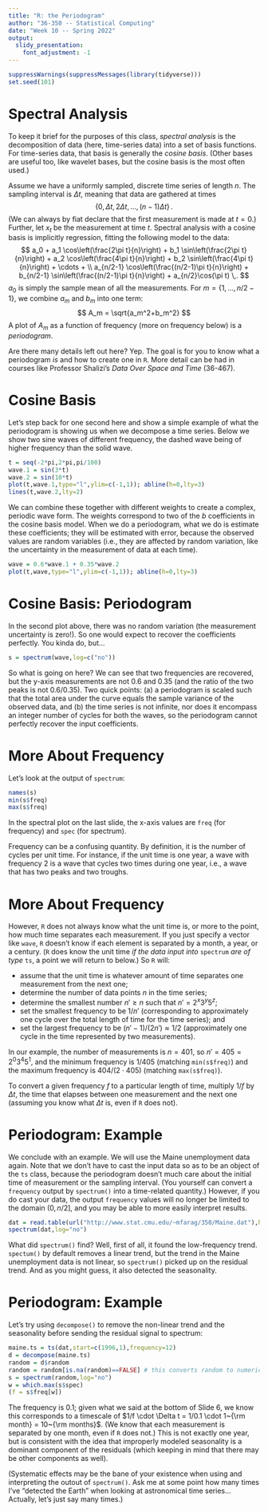 ```yaml
---
title: "R: the Periodogram"
author: "36-350 -- Statistical Computing"
date: "Week 10 -- Spring 2022"
output: 
  slidy_presentation: 
    font_adjustment: -1
---
```


```r
suppressWarnings(suppressMessages(library(tidyverse)))
set.seed(101)
```

Spectral Analysis
===

To keep it brief for the purposes of this class, *spectral analysis* is the decomposition of data (here, time-series data) into a set of basis functions. For time-series data, that basis is generally the *cosine basis*. (Other bases are useful too, like wavelet bases, but the cosine basis is the most often used.)

Assume we have a uniformly sampled, discrete time series of length $n$. The sampling interval is $\Delta t$, meaning that data are gathered at times
$$
\{ 0, \Delta t, 2 \Delta t, \ldots, (n-1) \Delta t \} \,.
$$ 
(We can always by fiat declare that the first measurement is made at $t = 0$.) Further, let $x_t$ be the measurement at time $t$. Spectral analysis with a cosine basis is implicitly regression, fitting the following model to the data:
$$
a_0 + a_1 \cos\left(\frac{2\pi t}{n}\right) + b_1 \sin\left(\frac{2\pi t}{n}\right) + a_2 \cos\left(\frac{4\pi t}{n}\right) + b_2 \sin\left(\frac{4\pi t}{n}\right) + \cdots + \\
a_{n/2-1} \cos\left(\frac{(n/2-1)\pi t}{n}\right) + b_{n/2-1} \sin\left(\frac{(n/2-1)\pi t}{n}\right) + a_{n/2}\cos(\pi t) \,.
$$
$a_0$ is simply the sample mean of all the measurements. For $m = \{1,\ldots,n/2-1\}$, we combine $a_m$ and $b_m$ into one term:
$$
A_m = \sqrt{a_m^2+b_m^2}
$$
A plot of $A_m$ as a function of frequency (more on frequency below) is a *periodogram*.

Are there many details left out here? Yep. The goal is for you to know what a periodogram *is* and how to create one in `R`. More detail can be had in courses like Professor Shalizi's *Data Over Space and Time* (36-467).

Cosine Basis
===

Let's step back for one second here and show a simple example of what the periodogram is showing us when we decompose a time series. Below we show two sine waves of different frequency, the dashed wave being of higher frequency than the solid wave.
```r
t = seq(-2*pi,2*pi,pi/100)
wave.1 = sin(3*t)
wave.2 = sin(10*t)
plot(t,wave.1,type="l",ylim=c(-1,1)); abline(h=0,lty=3)
lines(t,wave.2,lty=2)
```

We can combine these together with different weights to create a complex, periodic wave form. The weights correspond to two of the $b$ coefficients in the cosine basis model. When we do a periodogram, what we do is estimate these coefficients; they will be estimated with error, because the observed values are random variables (i.e., they are affected by random variation, like the uncertainty in the measurement of data at each time).
```r
wave = 0.6*wave.1 + 0.35*wave.2
plot(t,wave,type="l",ylim=c(-1,1)); abline(h=0,lty=3)
```

Cosine Basis: Periodogram
===

In the second plot above, there was no random variation (the measurement uncertainty is zero!). So one would expect to recover the coefficients perfectly. You kinda do, but...
```r
s = spectrum(wave,log=c("no"))
```
So what is going on here? We can see that two frequencies are recovered, but the y-axis measurements are not 0.6 and 0.35 (and the ratio of the two peaks is not 0.6/0.35). Two quick points: (a) a periodogram is scaled such that the total area under the curve equals the sample variance of the observed data, and (b) the time series is not infinite, nor does it encompass an integer number of cycles for both the waves, so the periodogram cannot perfectly recover the input coefficients.

More About Frequency
===

Let's look at the output of `spectrum`:
```r
names(s)
min(s$freq)
max(s$freq)
```
In the spectral plot on the last slide, the x-axis values are `freq` (for frequency) and `spec` (for spectrum).

Frequency can be a confusing quantity. By definition, it is the number of cycles per unit time. For instance, if the unit time is one year, a wave with frequency 2 is a wave that cycles two times during one year, i.e., a wave that has two peaks and two troughs.

More About Frequency
===

However, `R` does not always know what the unit time is, or more to the point, how much time separates each measurement. If you just specify a vector like `wave`, `R` doesn't know if each element is separated by a month, a year, or a century. (`R` does know the unit time *if the data input into*
`spectrum` *are of type* `ts`, a point we will return to below.) So `R` will:

- assume that the unit time is whatever amount of time separates one measurement from the next one;
- determine the number of data points $n$ in the time series;
- determine the smallest number $n' \geq n$ such that $n' = 2^x 3^y 5^z$;
- set the smallest frequency to be $1/n'$ (corresponding to approximately one cycle over the total length of time for the time series); and
- set the largest frequency to be $(n'-1)/(2n') \approx 1/2$ (approximately one cycle in the time represented by two measurements).

In our example, the number of measurements is $n = 401$, so $n' = 405 = 2^0 3^4 5^1$, and the minimum frequency is $1/405$ (matching `min(s$freq)`) and the maximum frequency is $404/(2 \cdot 405)$ (matching `max(s$freq)`).

To convert a given frequency $f$ to a particular length of time, multiply $1/f$ by $\Delta t$, the time that elapses between one measurement and the next one (assuming you know what $\Delta t$ is, even if `R` does not).

Periodogram: Example
===

We conclude with an example. We will use the Maine unemployment data again. Note that we don't have to cast the input data so as to be an object of the `ts` class, because the periodogram doesn't much care about the initial time of measurement or the sampling interval. (You yourself can convert a `frequency` output by `spectrum()` into a time-related quantity.) However, if you do cast your data, the output `frequency` values will no longer be limited to the domain $(0,n/2]$, and you may be able to more easily interpret results.
```r
dat = read.table(url("http://www.stat.cmu.edu/~mfarag/350/Maine.dat"),header=TRUE)
spectrum(dat,log="no")
```
What did `spectrum()` find? Well, first of all, it found the low-frequency trend. `spectum()` by default removes a linear trend, but the trend in the Maine unemployment data is not linear, so `spectrum()` picked up on the residual trend. And as you might guess, it also detected the seasonality.

Periodogram: Example
===

Let's try using `decompose()` to remove the non-linear trend and the seasonality before sending the residual signal to spectrum:
```r
maine.ts = ts(dat,start=c(1996,1),frequency=12)
d = decompose(maine.ts)
random = d$random
random = random[is.na(random)==FALSE] # this converts random to numeric implicitly
s = spectrum(random,log="no")
w = which.max(s$spec)
(f = s$freq[w])
```
The frequency is 0.1; given what we said at the bottom of Slide 6, we know this corresponds to a timescale of $1/f \cdot \Delta t = 1/0.1 \cdot 1~{\rm month} = 10~{\rm months}$. (We know that each measurement is separated by one month, even if `R` does not.) This is not exactly one year, but is consistent with the idea that improperly modeled seasonality is a dominant component of the residuals (which keeping in mind that there may be other components as well).

(Systematic effects may be the bane of your existence when using and interpreting the outout of `spectrum()`. Ask me at some point how many times I've "detected the Earth" when looking at astronomical time series... Actually, let's just say many times.)
